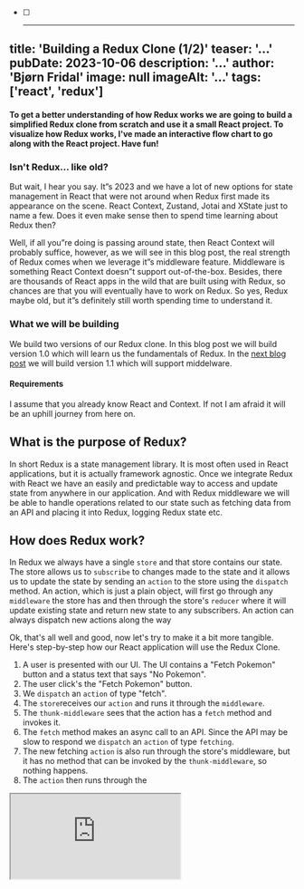 - [ ] ---
title: 'Building a Redux Clone (1/2)'
teaser: '...'
pubDate: 2023-10-06
description: '...'
author: 'Bjørn Fridal'
image: null
imageAlt: '...'
tags: ['react', 'redux']
---


#### To get a better understanding of how Redux works we are going to build a simplified Redux clone from scratch and use it a small React project. To visualize how Redux works, I've made an interactive flow chart to go along with the React project. Have fun!

### Isn't Redux… like old?
But wait, I hear you say. It”s 2023 and we have a lot of new options for state management in React that were not around when Redux first made its appearance on the scene. React Context, Zustand, Jotai and XState just to name a few. Does it even make sense then to spend time learning about Redux then?

Well, if all you”re doing is passing around state, then React Context will probably suffice, however, as we will see in this blog post, the real strength of Redux comes when we leverage it”s middleware feature. Middleware is something React Context doesn”t support out-of-the-box. Besides, there are thousands of React apps in the wild that are built using with Redux, so chances are that you will eventually have to work on Redux. So yes, Redux maybe old, but it”s definitely still worth spending time to understand it.

### What we will be building
We build two versions of our Redux clone. In this blog post we will build version 1.0 which will learn us the fundamentals of Redux. In the [next blog post](#) we will build version 1.1 which will support middelware.

#### Requirements
I assume that you already know React and Context. If not I am afraid it will be an uphill journey from here on.

## What is the purpose of Redux?
In short Redux is a state management library. It is most often used in React applications, but it is actually framework agnostic. Once we integrate Redux with React we have an easily and predictable way to access and update state from anywhere in our application. And with Redux middleware we will be able to handle operations related to our state such as fetching data from an API and placing it into Redux, logging Redux state etc.

## How does Redux work?
In Redux we always have a single `store` and that store contains our state. The store allows us to `subscribe` to changes made to the state and it allows us to update the state by sending an `action` to the store using the `dispatch` method. An action, which is just a plain object, will first go through any `middleware` the store has and then through the store's `reducer` where it will update existing state and return new state to any subscribers. An action can always dispatch new actions along the way 

Ok, that's all well and good, now let's try to make it a bit more tangible. Here's step-by-step how our React application will use the Redux Clone.

1) A user is presented with our UI. The UI contains a "Fetch Pokemon" button and a status text that says "No Pokemon".
2) The user click's the "Fetch Pokemon" button.
3) We `dispatch` an `action` of type "fetch".
4) The `store`receives our `action` and runs it through the `middleware`.
5) The `thunk-middleware` sees that the action has a `fetch` method and invokes it.
6)  The `fetch` method makes an async call to an API. Since the API may be slow to respond we `dispatch` an `action` of type `fetching`.
7)  The new fetching `action` is also run through the store's middleware, but it has no method that can be invoked by the `thunk-middleware`, so nothing happens.
8)  The `action` then runs through the 





<div class="xl:h-[760px] xl:relative"><div class="border border-purple-100 rounded-lg overflow-hidden xl:absolute xl:h-[760px] xl:w-[630px] px-4 xl:px-8 xl:left-[50%] xl:-translate-x-1/2 "><iframe class="aspect-[141/190] w-full" src="https://rive.app/community/6398-12442-redux-flow/embed" allowfullscreen></iframe></div></div>